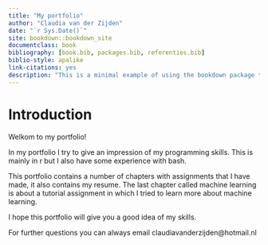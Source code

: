 ```yaml
--- 
title: "My portfolio"
author: "Claudia van der Zijden"
date: "`r Sys.Date()`"
site: bookdown::bookdown_site
documentclass: book
bibliography: [book.bib, packages.bib, referenties.bib]
biblio-style: apalike
link-citations: yes
description: "This is a minimal example of using the bookdown package to write a book. The output format for this example is bookdown::gitbook."
---
```


# Introduction
Welkom to my portfolio!

In my portfolio I try to give an impression of my programming skills. This is mainly in r but I also have some experience with bash.

This portfolio contains a number of chapters with assignments that I have made, it also contains my resume. The last chapter called machine learning is about a tutorial assignment in which I tried to learn more about machine learning.

I hope this portfolio will give you a good idea of my skills.

For further questions you can always email claudiavanderzijden@hotmail.nl